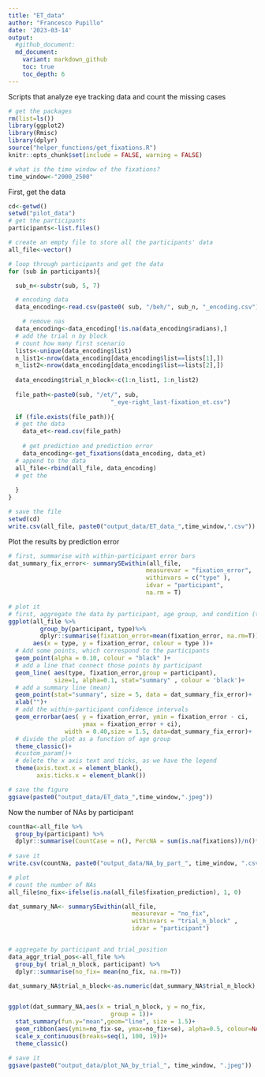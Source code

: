 ```yaml
---
title: "ET_data"
author: "Francesco Pupillo"
date: '2023-03-14'
output: 
  #github_document:
  md_document:
    variant: markdown_github
    toc: true
    toc_depth: 6
---
```

Scripts that analyze eye tracking data and count the missing cases

```r
# get the packages
rm(list=ls())
library(ggplot2)
library(Rmisc)
library(dplyr)
source("helper_functions/get_fixations.R")
knitr::opts_chunk$set(include = FALSE, warning = FALSE)

# what is the time window of the fixations?
time_window<-"2000_2500"
```

First, get the data
```r
cd<-getwd()
setwd("pilot_data")
# get the participants
participants<-list.files()

# create an empty file to store all the participants' data
all_file<-vector()

# loop through participants and get the data
for (sub in participants){

  sub_n<-substr(sub, 5, 7)

  # encoding data
  data_encoding<-read.csv(paste0( sub, "/beh/", sub_n, "_encoding.csv"))

    # remove nas
  data_encoding<-data_encoding[!is.na(data_encoding$radians),]
  # add the trial n by block
  # count how many first scenario
  lists<-unique(data_encoding$list)
  n_list1<-nrow(data_encoding[data_encoding$list==lists[1],])
  n_list2<-nrow(data_encoding[data_encoding$list==lists[2],])
  
  data_encoding$trial_n_block<-c(1:n_list1, 1:n_list2)
  
  file_path<-paste0(sub, "/et/", sub, 
                             "_eye-right_last-fixation_et.csv")
  
  if (file.exists(file_path)){
  # get the data
    data_et<-read.csv(file_path)
    
    # get prediction and prediction error
    data_encoding<-get_fixations(data_encoding, data_et)
  # append to the data
  all_file<-rbind(all_file, data_encoding)
  # get the 
  
  }
}

# save the file
setwd(cd)
write.csv(all_file, paste0("output_data/ET_data_",time_window,".csv"))

```

Plot the results by prediction error

```r
# first, summarise with within-participant error bars
dat_summary_fix_error<- summarySEwithin(all_file,
                                       measurevar = "fixation_error",
                                       withinvars = c("type" ), 
                                       idvar = "participant", 
                                       na.rm = T)

# plot it
# first, aggregate the data by participant, age group, and condition (type)
ggplot(all_file %>%
         group_by(participant, type)%>%
         dplyr::summarise(fixation_error=mean(fixation_error, na.rm=T)), 
       aes(x = type, y = fixation_error, colour = type ))+
  # Add some points, which correspond to the participants
  geom_point(alpha = 0.10, colour = "black" )+
  # add a line that connect those points by participant
  geom_line( aes(type, fixation_error,group = participant),
             size=1, alpha=0.1, stat="summary" , colour = 'black')+
  # add a summary line (mean)
  geom_point(stat="summary", size = 5, data = dat_summary_fix_error)+
  xlab("")+
  # add the within-participant confidence intervals
  geom_errorbar(aes( y = fixation_error, ymin = fixation_error - ci, 
                     ymax = fixation_error + ci),
                width = 0.40,size = 1.5, data=dat_summary_fix_error)+
  # divide the plot as a function of age group
  theme_classic()+
  #custom_param()+
  # delete the x axis text and ticks, as we have the legend
  theme(axis.text.x = element_blank(), 
        axis.ticks.x = element_blank()) 

# save the figure
ggsave(paste0("output_data/ET_data_",time_window,".jpeg"))
```
Now the number of NAs by participant
```r
countNa<-all_file %>%
  group_by(participant) %>%
  dplyr::summarise(CountCase = n(), PercNA = sum(is.na(fixations))/n()*100)
    
# save it
write.csv(countNa, paste0("output_data/NA_by_part_", time_window, ".csv"))

# plot 
# count the number of NAs 
all_file$no_fix<-ifelse(is.na(all_file$fixation_prediction), 1, 0)

dat_summary_NA<- summarySEwithin(all_file,
                                   measurevar = "no_fix",
                                   withinvars = "trial_n_block" , 
                                   idvar = "participant")


# aggregate by participant and trial_position
data_aggr_trial_pos<-all_file %>%
  group_by( trial_n_block, participant) %>% 
  dplyr::summarise(no_fix= mean(no_fix, na.rm=T)) 

dat_summary_NA$trial_n_block<-as.numeric(dat_summary_NA$trial_n_block)


ggplot(dat_summary_NA,aes(x = trial_n_block, y = no_fix, 
                             group = 1))+
  stat_summary(fun.y="mean",geom="line", size = 1.5)+
  geom_ribbon(aes(ymin=no_fix-se, ymax=no_fix+se), alpha=0.5, colour=NA)+
  scale_x_continuous(breaks=seq(1, 100, 19))+
  theme_classic()

# save it
ggsave(paste0("output_data/plot_NA_by_trial_", time_window, ".jpeg"))
```

